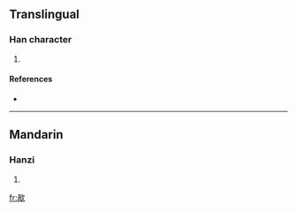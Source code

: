 ==Translingual==

===Han character===
{{Han char|rn=76|rad=欠|as=09|sn=13|four=|canj=月月弓人 (BBNO)}}

# {{defn|Han|sort=欠09}}

====References====
* {{Han ref|kx=0570.080|dkj=16135|dj=0958.120|hdz=32145.080|uh=6B44|ud=27460}}

----

==Mandarin==

===Hanzi===
{{cmn-hanzi|pin=[[guā]] ([[gua1]]), [[yān]] ([[yan1]])|wg=kua<sup>1</sup>, yen<sup>1</sup>}}

# {{defn|Mandarin|sort=欠09}}

[[fr:歄]]